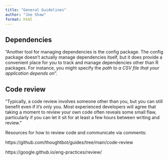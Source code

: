 ```yaml
---
title: "General Guidelines"
author: "Joe Shaw"
format: html
---
```


## Dependencies

"Another tool for managing dependencies is the config package. The config package doesn’t actually manage dependencies itself, but it does provide a convenient place for you to track and manage dependencies other than R packages. For instance, you might specify the *path to a CSV file that your application depends on*".

## Code review

"Typically, a code review involves someone other than you, but you can still benefit even if it’s only you. Most experienced developers will agree that taking a moment to review your own code often reveals some small flaw, particularly if you can let it sit for at least a few hours between writing and review."

Resources for how to review code and communicate via comments:

https://github.com/thoughtbot/guides/tree/main/code-review

https://google.github.io/eng-practices/review/
